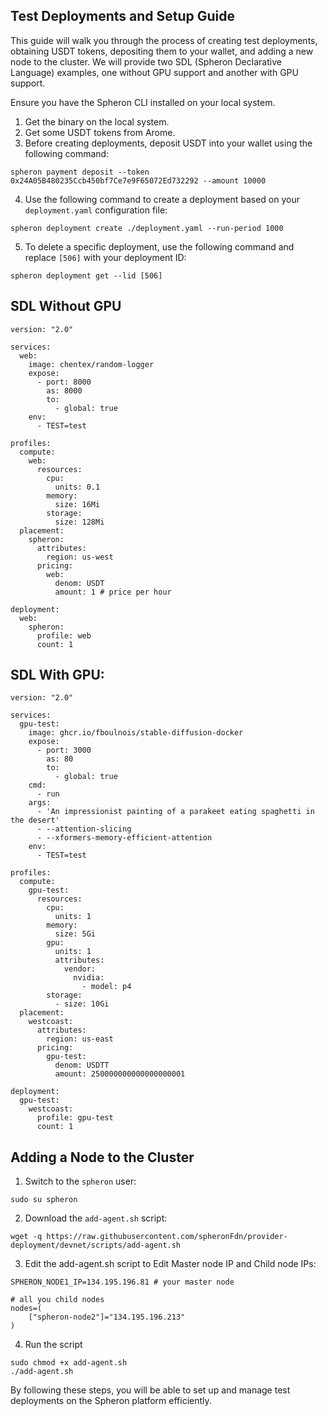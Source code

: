 
## Test Deployments and Setup Guide
This guide will walk you through the process of creating test deployments, obtaining USDT tokens, depositing them to your wallet, and adding a new node to the cluster. We will provide two SDL (Spheron Declarative Language) examples, one without GPU support and another with GPU support.

<Callout type="info">
Ensure you have the Spheron CLI installed on your local system.
</Callout>


1. Get the binary on the local system.
2. Get some USDT tokens from Arome.
3. Before creating deployments, deposit USDT into your wallet using the following command:

```
spheron payment deposit --token 0x24A05B480235Ccb450bf7Ce7e9F65072Ed732292 --amount 10000
```

4. Use the following command to create a deployment based on your `deployment.yaml` configuration file:

```
spheron deployment create ./deployment.yaml --run-period 1000
```

5. To delete a specific deployment, use the following command and replace `[506]` with your deployment ID:

```
spheron deployment get --lid [506]
```

## SDL Without GPU

```
version: "2.0"

services:
  web:
    image: chentex/random-logger
    expose:
      - port: 8000
        as: 8000
        to:
          - global: true
    env:
      - TEST=test

profiles:
  compute:
    web:
      resources:
        cpu:
          units: 0.1
        memory:
          size: 16Mi
        storage:
          size: 128Mi
  placement:
    spheron:
      attributes:
        region: us-west
      pricing:
        web:
          denom: USDT
          amount: 1 # price per hour

deployment:
  web:
    spheron:
      profile: web
      count: 1
```

## SDL With GPU:

```
version: "2.0"

services:
  gpu-test:
    image: ghcr.io/fboulnois/stable-diffusion-docker
    expose:
      - port: 3000
        as: 80
        to:
          - global: true
    cmd:
      - run
    args:
      - 'An impressionist painting of a parakeet eating spaghetti in the desert'
      - --attention-slicing
      - --xformers-memory-efficient-attention
    env:
      - TEST=test

profiles:
  compute:
    gpu-test:
      resources:
        cpu:
          units: 1
        memory:
          size: 5Gi
        gpu:
          units: 1
          attributes:
            vendor:
              nvidia:
                - model: p4
        storage:
          - size: 10Gi
  placement:
    westcoast:
      attributes:
        region: us-east
      pricing:
        gpu-test:
          denom: USDTT
          amount: 250000000000000000001

deployment:
  gpu-test:
    westcoast:
      profile: gpu-test
      count: 1
```

## Adding a Node to the Cluster

1. Switch to the `spheron` user:

```
sudo su spheron
```

2. Download the `add-agent.sh` script:

```
wget -q https://raw.githubusercontent.com/spheronFdn/provider-deployment/devnet/scripts/add-agent.sh
```

3. Edit the add-agent.sh script to Edit Master node IP and Child node IPs: 

```
SPHERON_NODE1_IP=134.195.196.81 # your master node

# all you child nodes
nodes=(
    ["spheron-node2"]="134.195.196.213"
)
```

4. Run the script

```
sudo chmod +x add-agent.sh
./add-agent.sh
```

By following these steps, you will be able to set up and manage test deployments on the Spheron platform efficiently.

<Navigation name="Test Deployment" />
